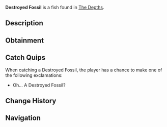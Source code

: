 {{FishInfobox
|image          = Destroyed Fossil.png
|rarity         = Trash
|sea            = First Sea
|location       = [[The Depths]]
|sublocation    = 
|sources        = Crab Cage, Fishing Rod
|radar_location = 
|xp             = 20
|weather        = 
|time           = Day
|season         = 
|bait           = 
|base_weight    = 4.5
|base_value     = 35
|weight_range   = 3.5
|base_chance    = 35
|base_resil     = 100
}}
'''Destroyed Fossil''' is a {{Rarity|Trash}} fish found in [[The Depths]].

== Description ==
{{Description|A Destroyed Fossil... How much would this sell for?|Bestiary Entry}}

== Obtainment ==
{{Fish Availability|
The Depths
The Depths/Absolute Darkness
|top_rods      = 
Ethereal Prism Rod\226988.6\17439.35;
Leviathan's Fang Rod\211222.67\11209.89;
Fast Rod\201225.78\8379.54;
No-Life Rod\199020.93\8286.94;
Seraphic Rod\198237.45\8254.32;
Training Rod\194104.78\31073.95;
Fortune Rod\126129.7\10601.35;
Nocturnal Rod\35390.34\28122.38;
Challenger's Rod\181449.22\7555.28;
Rod Of The Forgotten Fang\181018.67\7537.35;
Verdant Shear Rod\169630.86\7063.18;
Zeus Rod\169195.91\7045.07;
Rod Of The Exalted One\165048.01\7893.15;
Rod Of The Depths\164912.3\6866.71;
Blazebringer Rod\159758.79\6652.12;
Depthseeker Rod\154763.45\6444.12;
Avalanche Rod\139144.75\5793.78;
Free Spirit Rod\138397.15\5762.65;
Trident Rod\137764.5\5736.31;
Volcanic Rod\128508.23\5350.89;
Steady Rod\84416.06\2509.8
|recommended   = Ethereal Prism Rod
}}

== Catch Quips ==
When catching a Destroyed Fossil, the player has a chance to make one of the following exclamations:
* Oh... A Destroyed Fossil?

== Change History ==
{{Change History|{{subst:Current Version}}}}

== Navigation ==
{{Fish Navbox|The Depths}}